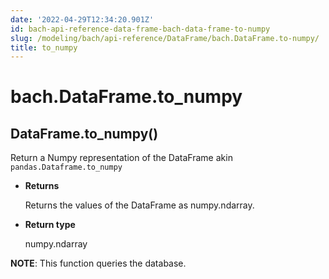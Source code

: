 ```yaml
---
date: '2022-04-29T12:34:20.901Z'
id: bach-api-reference-data-frame-bach-data-frame-to-numpy
slug: /modeling/bach/api-reference/DataFrame/bach.DataFrame.to-numpy/
title: to_numpy
---
```


# bach.DataFrame.to_numpy

<div class="method">
<h2 class="signature-class"><span class="additional-name">DataFrame.</span><span class="name">to_numpy(</span><small class="parameter-list"></small>)</h2>


<div class="content">

Return a Numpy representation of the DataFrame akin `pandas.Dataframe.to_numpy`


* **Returns**

    Returns the values of the DataFrame as numpy.ndarray.



* **Return type**

    numpy.ndarray


**NOTE**: This function queries the database.


</div>

</div>
